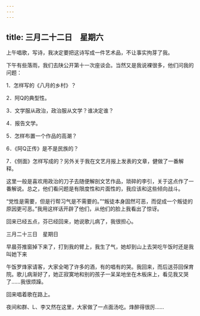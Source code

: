 ```yaml
---
---
---
```

title: 三月二十二日　星期六
---




上午唱歌，写诗，我决定要把这诗写成一件艺术品，不让事实拘芽了我。

下午有些落雨，我们去陕公开第十一次座谈会。当然又是我说裸很多，他们问我的问题：

1．怎样写的《八月的乡村》？

2．阿Q的典型性。

3．文学服从政治，政治服从文学？谁决定谁？

4．报告文学。

5．怎样布置一个作品的高潮？

6．《阿Q正传》是不是民族的？

7．《侧面》怎样写成的？另外关于我在文艺月报上发表的文章，健做了一番解释。



这里一般是喜欢用政治的刀子去随便解剖文艺作品，琐碎的李引，关于这点作了一番解说。总之，他们看问题是有限度性和片面性的，我应该和这些倾向战斗。

“党性是需要，但是行帮习气是不需要的。”“叛徒本身固然可恶，而促成一个叛徒的原因更可恶。”我用这样话开辟了他们，从他们的脸上我看出了惊讶。

回来已经五点，芬已经回来，她说歌儿病了，我很担心。





三月二十三日　星期日


早晨芬推窗掉下来了，打到我的臂上，我生了气，她却到山上去哭吃午饭时还是我叫她下来

午饭罗烽家请客，大家全喝了许多的酒，有的唱有的哭。我回来，而后送芬回保育院。歌儿病渐好了，她正寂寞地和别的孩子一呆呆地坐在木板床上，看见我又哭了……我很烦躁。

回来唱着歌在路上。

夜间和群、L、李又然在这里，大家做了一点面汤吃。烽醉得很厉……